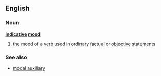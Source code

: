 ==English==
===Noun===
{{wikipediapar|grammatical mood}}
'''[[indicative]] [[mood]]'''
#{{grammar}} the mood of a [[verb]] used in [[ordinary]] [[factual]] or [[objective]] [[statement]]s
===See also===
*[[modal auxiliary]]